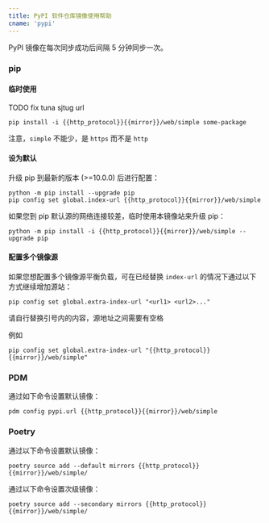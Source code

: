 ```yaml
---
title: PyPI 软件仓库镜像使用帮助
cname: 'pypi'
---
```


PyPI 镜像在每次同步成功后间隔 5 分钟同步一次。

### pip

#### 临时使用

TODO fix tuna sjtug url

<CodeBlock>

```
pip install -i {{http_protocol}}{{mirror}}/web/simple some-package
```

</CodeBlock>

注意，`simple` 不能少，是 `https` 而不是 `http`

#### 设为默认

升级 pip 到最新的版本 (>=10.0.0) 后进行配置：

<CodeBlock>

```
python -m pip install --upgrade pip
pip config set global.index-url {{http_protocol}}{{mirror}}/web/simple
```

</CodeBlock>

如果您到 pip 默认源的网络连接较差，临时使用本镜像站来升级 pip：

<CodeBlock>

```
python -m pip install -i {{http_protocol}}{{mirror}}/web/simple --upgrade pip
```

</CodeBlock>

#### 配置多个镜像源

如果您想配置多个镜像源平衡负载，可在已经替换 `index-url` 的情况下通过以下方式继续增加源站：

```
pip config set global.extra-index-url "<url1> <url2>..."
```

请自行替换引号内的内容，源地址之间需要有空格

例如

<CodeBlock>

```
pip config set global.extra-index-url "{{http_protocol}}{{mirror}}/web/simple"
```

</CodeBlock>

### PDM

通过如下命令设置默认镜像：

<CodeBlock>

```
pdm config pypi.url {{http_protocol}}{{mirror}}/web/simple
```

</CodeBlock>

### Poetry

通过以下命令设置默认镜像：

<CodeBlock>

```
poetry source add --default mirrors {{http_protocol}}{{mirror}}/web/simple/
```

</CodeBlock>

通过以下命令设置次级镜像：

<CodeBlock>

```
poetry source add --secondary mirrors {{http_protocol}}{{mirror}}/web/simple/
```

</CodeBlock>
